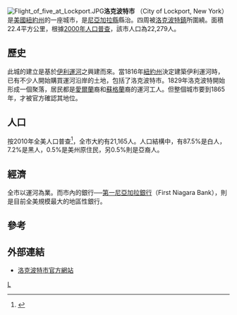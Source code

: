 [[Image:Flight_of_five_at_Lockport.JPG|thumb]]'''洛克波特市''' （City of Lockport, New York）是[[美國|美國]][[紐約州|紐約州]]的一座城市，是[[尼亞加拉縣_(紐約州)|尼亞加拉縣]]縣治。四周被[[洛克波特鎮_(紐約州)|洛克波特鎮]]所圍繞。面積22.4平方公里，根據[[2000年美國人口普查|2000年人口普查]]，該市人口為22,279人。

==歷史==
此城的建立是基於[[伊利運河|伊利運河]]之興建而來。當1816年[[紐約州|紐約州]]決定建築伊利運河時，已有不少人開始購買運河沿岸的土地，包括了洛克波特市。1829年洛克波特開始形成一個聚落，居民都是[[愛爾蘭|愛爾蘭]]裔和[[蘇格蘭|蘇格蘭]]裔的運河工人。但整個城市要到1865年，才被官方確認其地位。

==人口==
按2010年全美人口普查<ref>{{NRISref|2008a}}</ref>，全市大約有21,165人。人口結構中，有87.5%是白人，7.2%是黑人，0.5%是美州原住民，另0.5%則是亞裔人。

==經濟==
全市以運河為業。而市內的銀行──[[第一尼亞加拉銀行|第一尼亞加拉銀行]]（First Niagara Bank），則是目前全美規模最大的地區性銀行。

==參考==
{{reflist}}

==外部連結==
* [http://www.elockport.com 洛克波特市官方網站] {{Wayback|url=http://www.elockport.com/ |date=20210420010320 }}

[[Category:紐約州城市|L]]